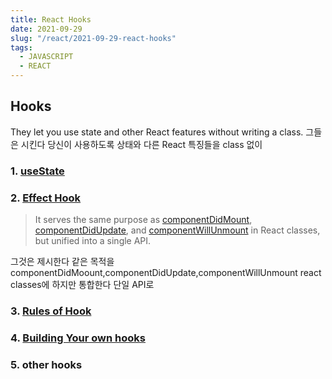 ```yaml
---
title: React Hooks
date: 2021-09-29
slug: "/react/2021-09-29-react-hooks"
tags:
  - JAVASCRIPT
  - REACT
---
```


## Hooks

They let you use state and other React features without writing a class.
그들은 시킨다 당신이 사용하도록 상태와 다른 React 특징들을 class 없이

### 1. [useState](https://reactjs.org/docs/hooks-overview.html#state-hook)

### 2. [Effect Hook](https://reactjs.org/docs/hooks-overview.html#effect-hook)

> It serves the same purpose as [componentDidMount](https://reactjs.org/docs/react-component.html#componentdidmount), [componentDidUpdate](https://reactjs.org/docs/react-component.html#componentdidupdate), and [componentWillUnmount](https://reactjs.org/docs/react-component.html#componentdidupdate) in React classes, but unified into a single API.

그것은 제시한다 같은 목적을 componentDidMoount,componentDidUpdate,componentWillUnmount
react classes에 하지만 통합한다 단일 API로

### 3. [Rules of Hook](https://reactjs.org/docs/hooks-overview.html#rules-of-hooks)

### 4. [Building Your own hooks](https://reactjs.org/docs/hooks-overview.html#building-your-own-hooks)

### 5. other hooks